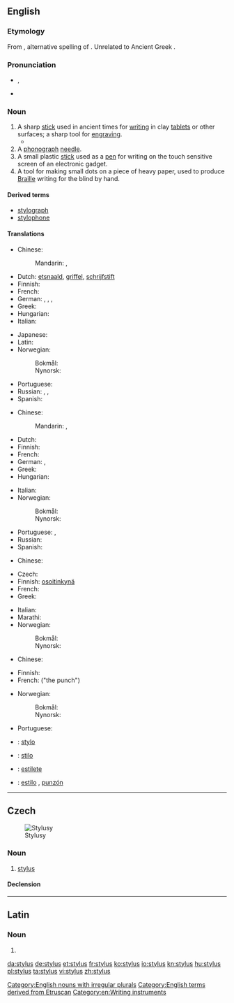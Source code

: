 ==English==
{{wikipedia}}

===Etymology===
From {{etyl|la|en}} {{term|stylus|lang=la}}, alternative spelling of {{term|stilus|lang=la}}.  Unrelated to Ancient Greek {{term|στῦλος||pillar|tr=stulos|lang=grc|sc=polytonic}}.

===Pronunciation===
* {{a|UK|US}} {{IPA|/ˈstaɪl.əs/}}, {{X-SAMPA|/"staIk.@s/}}
* {{rhymes|aɪləs}}

===Noun===
{{en-noun|styli|styluses}}

# A sharp [[stick]] used in ancient times for [[writing]] in clay [[tablet]]s or other surfaces; a sharp tool for [[engraving]].
#*{{quote-news|author=Jane Shilling|title=The Golden Thread: the Story of Writing, by Ewan Clayton, review &#91;print edition: Illuminating language&#93;|url=http://www.telegraph.co.uk/culture/books/historybookreviews/10304108/The-Golden-Thread-the-Story-of-Writing-by-Ewan-Clayton-review.html|archiveurl=|archivedate=|work={{w|The Daily Telegraph}} (Review)|date=14 September 2013|page=R28|passage=[T]he pleasure of writing on wax with a '''stylus''' is exemplified by the fine, flowing hand of a Roman scribe who made out the birth certificate of Herennia Gemella, born March 128 AD.}}
# A [[phonograph]] [[needle]].
# A small plastic [[stick]] used as a [[pen]] for writing on the touch sensitive screen of an electronic gadget.
# A tool for making small dots on a piece of heavy paper, used to produce [[Braille]] writing for the blind by hand.

====Derived terms====
* [[stylograph]]
* [[stylophone]]

====Translations====
{{trans-top|tool for writing on clay tablets}}
* Chinese:
*: Mandarin: {{t|cmn|描畫針|sc=Hani}}, {{t|cmn|描画针|tr=miáohuàzhēn|sc=Hani}}
* Dutch: [[etsnaald]], [[griffel]], [[schrijfstift]]
* Finnish: {{t|fi|stilus}}
* French: {{t+|fr|stylet|m}}
* German: {{t|de|Schreibgriffel|m}}, {{t|de|Schreibspitze|f}}, {{t|de|Eingabestift|m}}, {{t+|de|Stylus|m}}
* Greek: {{t+|el|γραφίδα|f|tr=γrafída}}
* Hungarian: {{t|hu|íróvessző}}
* Italian: {{t|it|stilo|m}}
{{trans-mid}}
* Japanese: {{t|ja|スタイラス|tr=sutairasu|sc=Jpan}}
* Latin: {{t|la|stilus|m}}
* Norwegian:
*: Bokmål: {{t|nb|stylus|m}}
*: Nynorsk: {{t|nn|stylus|m}}
* Portuguese: {{t+|pt|estilo|f}}
* Russian: {{t|ru|стилос|m|tr=stílos|sc=Cyrl}}, {{t|ru|стилус|m|tr=stílus|sc=Cyrl}}, {{t+|ru|стило|n|tr=stiló|sc=Cyrl}}
* Spanish: {{t+|es|estilo|m}}
{{trans-bottom}}

{{trans-top|phonograph needle}}
* Chinese:
*: Mandarin: {{t|cmn|唱針|sc=Hani}}, {{t+|cmn|唱针|tr=chàngzhēn|sc=Hani}}
* Dutch: {{t+|nl|naald}}
* Finnish: {{t+|fi|neula}}
* French: {{t+|fr|saphir|m}}
* German: {{t+|de|Saphir|m}}, {{t|de|Grammofonnadel|f}}
* Greek: {{t+|el|βελόνα|f|tr=velóna}}
* Hungarian: {{t|hu|gramofontű}}
{{trans-mid}}
* Italian: {{t|it|puntina|f}}
* Norwegian:
*: Bokmål: {{t+|nb|stift|m}}
*: Nynorsk: {{t|nn|stift|m}}
* Portuguese: {{t+|pt|safira|f}}, {{t+|pt|agulha|f}}
* Russian: {{qualifier|граммофо́нная}} {{t+|ru|иголка|f|tr=igólka|sc=Cyrl}}
* Spanish: {{t+|es|aguja|f}}
{{trans-bottom}}

{{trans-top|pen for writing on touch-sensitive screen}}
* Chinese:
*: {{trreq|cmn}}
* Czech: {{t|cs|stylus|m}}
* Finnish: [[osoitinkynä]]
* French: {{t+|fr|stylet|m}}
* Greek: {{t|el|στυλός|m|tr=stilós}}
{{trans-mid}}
* Italian: {{t|it|stilo|m}}
* Marathi: {{t|mr|स्टायलस|n|tr=sṭāyalasa|sc=Deva}}
* Norwegian:
*: Bokmål: {{t|nb|pekepenn|m}}
*: Nynorsk: {{t|nn|peikepenn|m}}
{{trans-bottom}}

{{trans-top|tool for writing Braille}}
* Chinese:
*: {{trreq|cmn}}
* Finnish: {{t|fi|kirjoitusnaskali}}
* French: {{t+|fr|poinçon|m}} ("the punch")
{{trans-mid}}
* Norwegian:
*: Bokmål: {{t|nb|pren|m}}
*: Nynorsk: {{t|nn|pren|m}}
* Portuguese: {{t+|pt|punção|m}}
{{trans-bottom}}

{{checktrans-top}}
* {{ttbc|fr}}: [[stylo]] {{g|m}}
* {{ttbc|ia}}: [[stilo]]
{{trans-mid}}
* {{ttbc|pt}}: [[estilete]] {{g|m}}
* {{ttbc|es}}: [[estilo]] {{g|m}}, [[punzón]] {{g|m}}
{{trans-bottom}}

[[Category:English nouns with irregular plurals]]
[[Category:English terms derived from Etruscan]]
[[Category:en:Writing instruments]]

----

==Czech==
[[File:Styluses.JPG|thumb|Stylusy]]

===Noun===
{{cs-noun|g=m}}

# [[#English|stylus]] {{gloss|small plastic stick used as a pen for writing on the touch sensitive screen of an electronic gadget}}

====Declension====
{{cs-decl-noun-auto|mi|styl|u|s}}

----

==Latin==

===Noun===
{{la-noun|stylus|styli|stylī|m|second}}

# {{alternative form of|stilus|lang=la}}

[[da:stylus]]
[[de:stylus]]
[[et:stylus]]
[[fr:stylus]]
[[ko:stylus]]
[[io:stylus]]
[[kn:stylus]]
[[hu:stylus]]
[[pl:stylus]]
[[ta:stylus]]
[[vi:stylus]]
[[zh:stylus]]